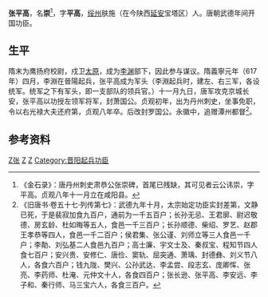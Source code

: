 '''张平高'''{{BD||？|634年||catIdx=M}}，名'''崇'''<ref>《金石录》：唐丹州刺史肃恭公张崇碑，首尾已残缺，其可见者云公讳崇，字平高。贞观八年十一月立在咸阳县。</ref>，字'''平高'''，[[绥州|绥州]]肤施（在今陕西[[延安|延安]]宝塔区）人。唐朝武德年间开国功臣。

== 生平 ==
隋末为鹰扬府校尉，戍卫[[太原|太原]]，成为[[李渊|李渊]]部下，因此参与谋议。隋義寧元年（617年）四月，李淵在晉陽起兵，张平高成为军头（李淵起兵时，建左、右三军，各设统军。统军之下有军头，即一支部队的领兵官。）十一月九日，唐军攻克京城长安，张平高以功授左领军将军，封萧国公。贞观初年，出为丹州刺史，坐事免职，令以右光禄大夫还府第，贞观八年卒。后改封罗国公。永徽中，追赠潭州都督<ref>《旧唐书·卷五十七·列传第七》：武德九年十月，太宗始定功臣实封差第，文静已死，于是裴寂加食九百户，通前为一千五百户；长孙无忌、王君廓、尉迟敬德、房玄龄、杜如晦等五人，食邑一千三百户；长孙顺德、柴绍、罗艺、赵郡王孝恭等四人，食邑一千二百户；侯君集、张公谨、刘师立等三人食邑一千户；李勣、刘弘基二人食邑九百户；高士廉、宇文士及、秦叔宝、程知节四人食七百户；安兴贵、安修仁、唐俭、窦轨、屈突通、萧瑀、封德彝、刘义节八人，各食六百户；钱九陇、樊兴、公孙武达、李孟尝、段志玄、庞卿恽、张亮、李药师、杜淹、元仲文十人，各食四百户；张长逊、张平高、李安远、李子和、秦行师、马三宝六人，各食三百户。</ref>。

==参考资料==
{{reflist}}

[[Category:唐朝国公|Z张]]
[[Category:张姓|Z]]
[[Category:谥肃恭|Z]]
[[Category:晋阳起兵功臣|Category:晋阳起兵功臣]]